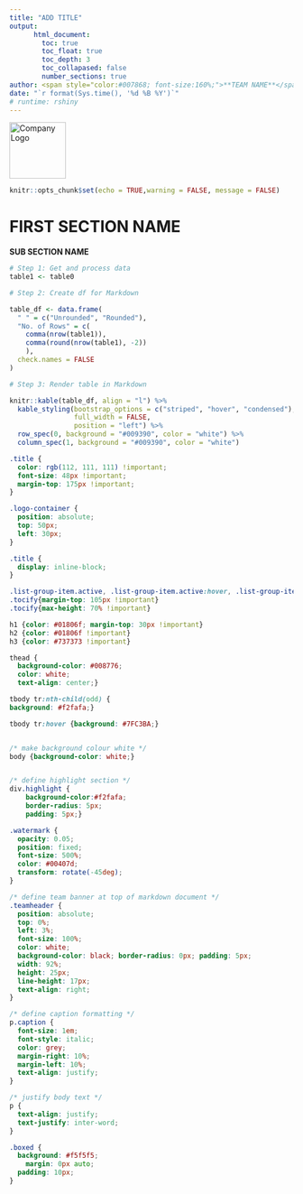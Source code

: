 ```yaml
---
title: "ADD TITLE"
output: 
      html_document:
        toc: true
        toc_float: true
        toc_depth: 3
        toc_collapased: false
        number_sections: true
author: <span style="color:#007868; font-size:160%;">**TEAM NAME**</span>
date: "`r format(Sys.time(), '%d %B %Y')`"
# runtime: rshiny
---
```


<!-- Logo -->

<div class="logo-container">
  <img src="LOCATION OF LOGO .png" alt="Company Logo" height="100" class="logo">
</div>



```r
knitr::opts_chunk$set(echo = TRUE,warning = FALSE, message = FALSE) 
```


# FIRST SECTION NAME

**SUB SECTION NAME**

```r

# Step 1: Get and process data
table1 <- table0

# Step 2: Create df for Markdown

table_df <- data.frame(
  " " = c("Unrounded", "Rounded"),
  "No. of Rows" = c(
    comma(nrow(table1)),
    comma(round(nrow(table1), -2))
    ),
  check.names = FALSE
)

# Step 3: Render table in Markdown

knitr::kable(table_df, align = "l") %>%
  kable_styling(bootstrap_options = c("striped", "hover", "condensed"),
                full_width = FALSE,
                position = "left") %>%
  row_spec(0, background = "#009390", color = "white") %>%
  column_spec(1, background = "#009390", color = "white")

```


```css
.title {
  color: rgb(112, 111, 111) !important;
  font-size: 48px !important;
  margin-top: 175px !important;
}

.logo-container {
  position: absolute;
  top: 50px;
  left: 30px;
}

.title {
  display: inline-block;
}

.list-group-item.active, .list-group-item.active:hover, .list-group-item.active:focus{background-color: #008776}
.tocify{margin-top: 105px !important}
.tocify{max-height: 70% !important}

h1 {color: #01806f; margin-top: 30px !important}
h2 {color: #01806f !important}
h3 {color: #737373 !important}

thead {
  background-color: #008776;
  color: white;
  text-align: center;}

tbody tr:nth-child(odd) {
background: #f2fafa;}

tbody tr:hover {background: #7FC3BA;}


/* make background colour white */
body {background-color: white;}


/* define highlight section */
div.highlight {
	background-color:#f2fafa;
	border-radius: 5px;
	padding: 5px;}

.watermark {
  opacity: 0.05;
  position: fixed;
  font-size: 500%;
  color: #00407d;
  transform: rotate(-45deg);
}

/* define team banner at top of markdown document */
.teamheader {
  position: absolute;
  top: 0%;
  left: 3%;
  font-size: 100%;
  color: white;
  background-color: black; border-radius: 0px; padding: 5px;
  width: 92%;
  height: 25px;
  line-height: 17px;
  text-align: right;
}

/* define caption formatting */
p.caption {
  font-size: 1em;
  font-style: italic;
  color: grey;
  margin-right: 10%;
  margin-left: 10%;  
  text-align: justify;
}

/* justify body text */
p {
  text-align: justify;
  text-justify: inter-word;
}

.boxed {
  background: #f5f5f5;
    margin: 0px auto;
  padding: 10px;
}

```
